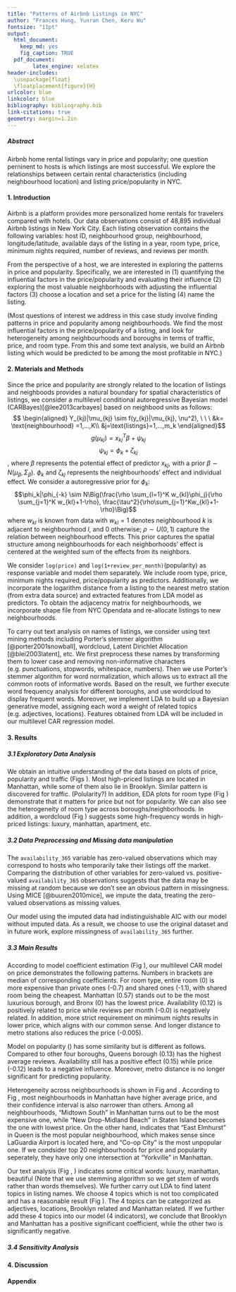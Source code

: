 ```yaml
---
title: "Patterns of Airbnb Listings in NYC"
author: "Frances Hung, Yunran Chen, Keru Wu"
fontsize: "11pt"
output:
  html_document:
    keep_md: yes
    fig_caption: TRUE
  pdf_document: 
        latex_engine: xelatex
header-includes:  
  \usepackage{float} 
  \floatplacement{figure}{H}
urlcolor: blue
linkcolor: blue
bibliography: bibliography.bib
link-citations: true
geometry: margin=1.2in 
---
```

\fontsize{10}{11}
\selectfont

##### Abstract

Airbnb home rental listings vary in price and popularity; one question perninent to hosts is which listings are most successful. We explore the relationships between certain rental characteristics (including neighbourhood location) and listing price/popularity in NYC. 

#### 1. Introduction

Airbnb is a platform provides more personalized home rentals for travelers compared with hotels. Our data observations consist of 48,895 individual Airbnb listings in New York City. Each listing observation contains the following variables: host ID, neighbourhood group, neighbourhood, longitude/latitude, available days of the listing in a year, room type, price, minimum nights required, number of reviews, and reviews per month.

From the perspective of a host, we are interested in exploring the patterns in price and popularity. Specifically, we are interested in (1) quantifying the influential factors in the price/popularity and evaluating their influence (2) exploring the most valuable neighborhoods with adjusting the influential factors (3) choose a location and set a price for the listing (4) name the listing. 

(Most questions of interest we address in this case study involve finding patterns in price and popularity among neighbourhoods. We find the most influential factors in the price/popularity of a listing, and look for heterogeneity among neighbourhoods and boroughs in terms of traffic, price, and room type. From this and some text analysis, we build an Airbnb listing which would be predicted to be among the most profitable in NYC.)

#### 2. Materials and Methods

Since the price and popularity are strongly related to the location of listings and neighboods provides a natural boundary for spatial characteristics of listings, we consider a multilevel conditional autoregressive Bayesian model (CARBayes)[@lee2013carbayes] based on neighbood units as follows:
$$ \begin{aligned}
 	Y_{kj}|\mu_{kj} \sim f(y_{kj}|\mu_{kj}, \nu^2), \ \ \ &k= \text{neighbourhood}
=1,...,K\\
  &j=\text{listings}=1,...,m_k \end{aligned}$$
$$g(\mu_{kj})=x_{kj}^T\beta + \psi_{kj}$$
$$\psi_{kj}=\phi_k + \zeta_{kj}$$,
where $\beta$ represents the potential effect of predictor $x_{kj}$, with a prior $\beta \sim N(\mu_\beta, \Sigma_\beta)$. $\phi_k$ and $\zeta_{kj}$ represents the neighbourhoods' effect and individual effect. We consider a autoregressive prior for $\phi_k$:
$$\phi_k|\phi_{-k} \sim N\Big(\frac{\rho \sum_{l=1}^K w_{kl}\phi_j}{\rho \sum_{j=1}^K w_{kl}+1-\rho}, \frac{\tau^2}{\rho\sum_{j=1}^Kw_{kl}+1-\rho}\Big)$$
where $w_{kl}$ is known from data with $w_{kl}=1$ denotes neighbourhood $k$ is adjacent to neighbourhood $l$, and $0$ otherwise; $\rho\sim U(0,1)$ capture the relation between neighbourhood effects. This prior captures the spatial structure among neighbourhoods for each neighborhoods' effect is centered at the weighted sum of the effects from its neighbors.

We consider `log(price)` and `log(1+review_per_month)`(popularity) as response variable and model them separately. We include room type, price, minimum nights required, price/popularity as predictors. Additionally, we incorporate the logarithm distance from a listing to the nearest metro station (from extra data source) and extracted features from LDA model as predictors. To obtain the adjacency matrix for neighbourhoods, we incorporate shape file from NYC Opendata and re-allocate listings to new neighbourhoods.

To carry out text analysis on names of listings, we consider using text mining methods including Porter's stemmer algorithm [@porter2001snowball], wordcloud, Latent Dirichlet Allocation [@blei2003latent], etc. We first preprocess these names by transforming them to lower case and removing non-informative characters (e.g. punctuations, stopwords, whitespace, numbers). Then we use Porter's stemmer algorithm for word normalization, which allows us to extract all the common roots of informative words. Based on the result, we further execute word frequency analysis for different boroughs, and use wordcloud to display frequent words. Moreover, we implement LDA to build up a Bayesian generative model, assigning each word a weight of related topics (e.g. adjectives, locations). Features obtained from LDA will be included in our multilevel CAR regression model. 

#### 3. Results

##### 3.1 Exploratory Data Analysis

We obtain an intuitive understanding of the data based on plots of price, popularity and traffic (Figs \ref{} ). Most high-priced listings are located in Manhattan, while some of them also lie in Brooklyn. Similar pattern is discovered for traffic. (Polularity?) In addition, EDA plots for room type (Fig \ref{}) demonstrate that it matters for price but not for popularity. We can also see the heterogeneity of room type across boroughs/neighborhoods. In addition, a wordcloud (Fig \ref{}) suggests some high-frequency words in high-priced listings: luxury, manhattan, apartment, etc. 

##### 3.2 Data Preprocessing and Missing data manipulation

The $\texttt{availability_365}$ variable has zero-valued observations which may correspond to hosts who temporarily take their listings off the market. Comparing the distribution of other variables for zero-valued vs. positive-valued $\texttt{availability_365}$ observations suggests that the data may be missing at random because we don't see an obvious pattern in missingness. Using MICE [@buuren2010mice], we impute the data, treating the zero-valued observations as missing values. 

Our model using the imputed data had indistinguishable AIC with our model without imputed data. As a result, we choose to use the original dataset and in future work, explore missingness of $\texttt{availability_365}$ further.  


##### 3.3 Main Results

According to model coefficient estimation (Fig \ref{fig:car1-sum}), our multilevel CAR model on price demonstrates the following patterns. Numbers in brackets are median of corresponding coefficients. For room type, entire room (0) is more expensive than private ones (-0.7) and shared ones (-1.1), with shared room being the cheapest. Manhattan (0.57) stands out to be the most luxurious borough, and Bronx (0) has the lowest price. Availability (0.12) is positively related to price while reviews per month (-0.0) is negatively related. In addition, more strict requirement on minimum nights results in lower price, which aligns with our common sense. And longer distance to metro stations also reduces the price (-0.005).  

Model on popularity (\ref{fig:car1-sum}) has some similarity but is different as follows. Compared to other four boroughs, Queens borough (0.13) has the highest average reviews. Availability still has a positive effect (0.15) while price (-0.12) leads to a negative influence. Moreover, metro distance is no longer significant for predicting popularity. 

Heterogeneity across neighbourhoods is shown in Fig \ref{fig:car1-plot} and \ref{fig:car2-plot}. According to Fig \ref{fig:car1-plot}, most neighbourhoods in Manhattan have higher average price, and their confidence interval is also narrower than others. Among all neighbourhoods, "Midtown South" in Manhattan turns out to be the most expensive one, while "New Drop-Midland Beach" in Staten Island becomes the one with lowest price. On the other hand, \ref{fig:car2-plot} indicates that "East Elmhurst" in Queen is the most popular neighbourhood, which makes sense since LaGuardia Airport is located here, and "Co-op City" is the most unpopular one. If we condsider top 20 neighbourhoods for price and popularity seperately, they have only one intersection at "Yorkville" in Manhattan.

Our text analysis (Fig \ref{fig:wordcloud1}, \ref{fig:wordcloud2}) indicates some critical words: luxury, manhattan, beautiful (Note that we use stemming algorithm so we get stem of words rather than words themselves). We further carry out LDA to find latent topics in listing names. We choose 4 topics which is not too complicated and has a reasonable result (Fig \ref{fig:LDA}). The 4 topics can be categorized as adjectives, locations, Brooklyn related and Manhattan related. If we further add these 4 topics into our model (4 indicators), we conclude that Brooklyn and Manhattan has a positive significant coefficient, while the other two is significantly negative. 


##### 3.4 Sensitivity Analysis


#### 4. Discussion

#### Appendix

